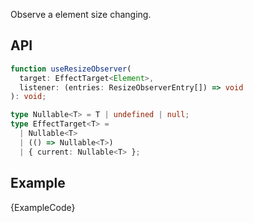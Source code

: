 
Observe a element size changing.

## API

```ts
function useResizeObserver(
  target: EffectTarget<Element>,
  listener: (entries: ResizeObserverEntry[]) => void
): void;

type Nullable<T> = T | undefined | null;
type EffectTarget<T> =
  | Nullable<T>
  | (() => Nullable<T>)
  | { current: Nullable<T> };
```

## Example

<ExampleBlock>
  <Example />
</ExampleBlock>
<CodeBlock language="tsx">{ExampleCode}</CodeBlock>
